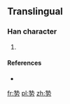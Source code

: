 ==Translingual==

===Han character===
{{Han char|rn=19|rad=力|as=08|sn=10|four=|canj=HIKS|ids=⿱⿰生丸力}}

# {{defn|Han|sort=力08}}

====References====
* {{Han ref|kx=0147.381|dkj=|dj=|hdz=|uh=351F|ud=13599|bh=|bd=}}

[[fr:㔟]]
[[pl:㔟]]
[[zh:㔟]]
